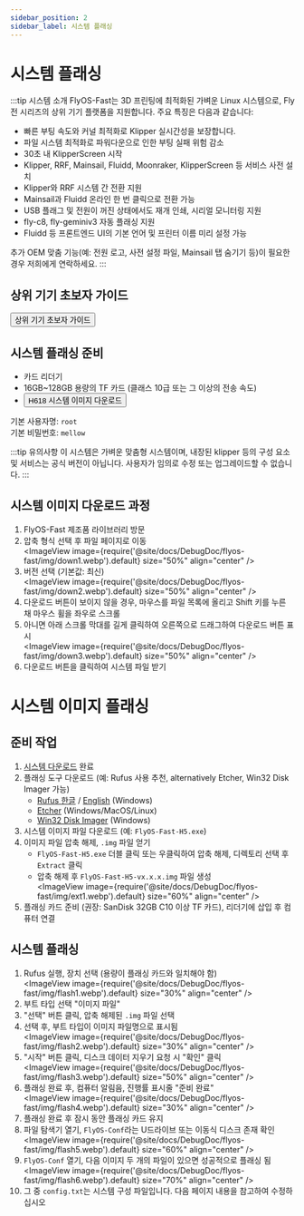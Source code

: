 ```yaml
---
sidebar_position: 2
sidebar_label: 시스템 플래싱
---
```



# 시스템 플래싱

:::tip 시스템 소개
FlyOS-Fast는 3D 프린팅에 최적화된 가벼운 Linux 시스템으로, Fly 전 시리즈의 상위 기기 플랫폼을 지원합니다. 주요 특징은 다음과 같습니다:

- 빠른 부팅 속도와 커널 최적화로 Klipper 실시간성을 보장합니다.
- 파일 시스템 최적화로 파워다운으로 인한 부팅 실패 위험 감소
- 30초 내 KlipperScreen 시작
- Klipper, RRF, Mainsail, Fluidd, Moonraker, KlipperScreen 등 서비스 사전 설치
- Klipper와 RRF 시스템 간 전환 지원
- Mainsail과 Fluidd 온라인 한 번 클릭으로 전환 가능
- USB 플래그 및 전원이 꺼진 상태에서도 재개 인쇄, 시리얼 모니터링 지원
- fly-c8, fly-geminiv3 자동 플래싱 지원
- Fluidd 등 프론트엔드 UI의 기본 언어 및 프린터 이름 미리 설정 가능

추가 OEM 맞춤 기능(예: 전원 로고, 사전 설정 파일, Mainsail 탭 숨기기 등)이 필요한 경우 저희에게 연락하세요.
:::

## 상위 기기 초보자 가이드

<Button variant="contained" disableElevation href="/docs/DebugDoc/baodian/host/">상위 기기 초보자 가이드</Button>

## 시스템 플래싱 준비

- 카드 리더기
- 16GB~128GB 용량의 TF 카드 (클래스 10급 또는 그 이상의 전송 속도)
- <Button variant="contained" disableElevation href="https://g-ofpa1390.coding.net/public-artifacts/3D-Printers/flyos-fast/packages">H618 시스템 이미지 다운로드</Button>

기본 사용자명: `root`  
기본 비밀번호: `mellow`

:::tip 유의사항
이 시스템은 가벼운 맞춤형 시스템이며, 내장된 klipper 등의 구성 요소 및 서비스는 공식 버전이 아닙니다. 사용자가 임의로 수정 또는 업그레이드할 수 없습니다.
:::

## 시스템 이미지 다운로드 과정

1. FlyOS-Fast 제조품 라이브러리 방문
2. 압축 형식 선택 후 파일 페이지로 이동  
    <ImageView image={require('@site/docs/DebugDoc/flyos-fast/img/down1.webp').default} size="50%" align="center" />
3. 버전 선택 (기본값: 최신)  
    <ImageView image={require('@site/docs/DebugDoc/flyos-fast/img/down2.webp').default} size="50%" align="center" />
4. 다운로드 버튼이 보이지 않을 경우, 마우스를 파일 목록에 올리고 Shift 키를 누른 채 마우스 휠을 좌우로 스크롤
5. 아니면 아래 스크롤 막대를 길게 클릭하여 오른쪽으로 드래그하여 다운로드 버튼 표시  
    <ImageView image={require('@site/docs/DebugDoc/flyos-fast/img/down3.webp').default} size="50%" align="center" />
6. 다운로드 버튼을 클릭하여 시스템 파일 받기

# 시스템 이미지 플래싱

## 준비 작업

1. [시스템 다운로드](https://g-ofpa1390.coding.net/public-artifacts/3D-Printers/flyos-fast/packages) 완료
2. 플래싱 도구 다운로드 (예: Rufus 사용 추천, alternatively Etcher, Win32 Disk Imager 가능)
    - [Rufus 한글](https://rufus.ie/zh/#download) / [English](https://rufus.ie/en/#download) (Windows)
    - [Etcher](https://etcher.balena.io/#download-etcher) (Windows/MacOS/Linux)
    - [Win32 Disk Imager](https://sourceforge.net/projects/win32diskimager/) (Windows)
3. 시스템 이미지 파일 다운로드 (예: `FlyOS-Fast-H5.exe`)
4. 이미지 파일 압축 해제, `.img` 파일 얻기
    - `FlyOS-Fast-H5.exe` 더블 클릭 또는 우클릭하여 압축 해제, 디렉토리 선택 후 `Extract` 클릭
    - 압축 해제 후 `FlyOS-Fast-H5-vx.x.x.img` 파일 생성  
      <ImageView image={require('@site/docs/DebugDoc/flyos-fast/img/ext1.webp').default} size="60%" align="center" />
5. 플래싱 카드 준비 (권장: SanDisk 32GB C10 이상 TF 카드), 리더기에 삽입 후 컴퓨터 연결

## 시스템 플래싱

1. Rufus 실행, 장치 선택 (용량이 플래싱 카드와 일치해야 함)  
    <ImageView image={require('@site/docs/DebugDoc/flyos-fast/img/flash1.webp').default} size="30%" align="center" />
2. 부트 타입 선택 "이미지 파일"
3. "선택" 버튼 클릭, 압축 해제된 `.img` 파일 선택
4. 선택 후, 부트 타입이 이미지 파일명으로 표시됨  
    <ImageView image={require('@site/docs/DebugDoc/flyos-fast/img/flash2.webp').default} size="30%" align="center" />
5. "시작" 버튼 클릭, 디스크 데이터 지우기 요청 시 "확인" 클릭  
    <ImageView image={require('@site/docs/DebugDoc/flyos-fast/img/flash3.webp').default} size="50%" align="center" />
6. 플래싱 완료 후, 컴퓨터 알림음, 진행률 표시줄 "준비 완료"  
    <ImageView image={require('@site/docs/DebugDoc/flyos-fast/img/flash4.webp').default} size="30%" align="center" />
7. 플래싱 완료 후 잠시 동안 플래싱 카드 유지
8. 파일 탐색기 열기, `FlyOS-Conf`라는 U드라이브 또는 이동식 디스크 존재 확인  
    <ImageView image={require('@site/docs/DebugDoc/flyos-fast/img/flash5.webp').default} size="60%" align="center" />
9. `FlyOS-Conf` 열기, 다음 이미지 두 개의 파일이 있으면 성공적으로 플래싱 됨  
    <ImageView image={require('@site/docs/DebugDoc/flyos-fast/img/flash6.webp').default} size="70%" align="center" />
10. 그 중 `config.txt`는 시스템 구성 파일입니다. 다음 페이지 내용을 참고하여 수정하십시오  

